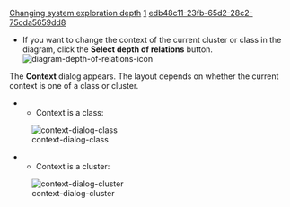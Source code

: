 [[Property:title|Changing system exploration depth]]
[[Property:weight|1]]
[[Property:uuid|edb48c11-23fb-65d2-28c2-75cda5659dd8]]
* If you want to change the context of the current cluster or class in the diagram, click the '''Select depth of relations''' button.  [[Image:diagram-depth-of-relations-icon]]  <br/>
The '''Context''' dialog appears. The layout depends on whether the current context is one of a class or cluster. 
** Context is a class: 
[[Image:context-dialog-class]]  

** Context is a cluster: 
[[Image:context-dialog-cluster]]  






